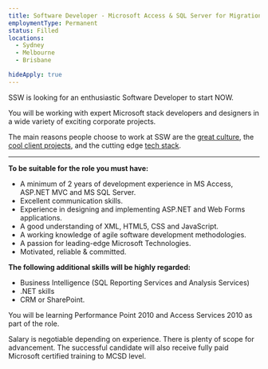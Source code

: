 ---
title: Software Developer - Microsoft Access & SQL Server for Migration to .NET Projects
employmentType: Permanent
status: Filled
locations: 
  - Sydney
  - Melbourne
  - Brisbane

hideApply: true
---
        
SSW is looking for an enthusiastic Software Developer to start NOW.


You will be working with expert Microsoft stack developers and designers in a wide variety of exciting corporate projects.  

 The main reasons people choose to work at SSW are the [great culture](https://www.ssw.com.au/ssw/Company/Culture), the [cool client projects](https://www.ssw.com.au/ssw/Company/Clients), and the cutting edge [tech stack](https://www.ssw.com.au/ssw/Consulting/Default.aspx).  





---


**To be suitable for the role you must have:**


* A minimum of 2 years of development experience in MS Access, ASP.NET MVC and MS SQL Server.
* Excellent communication skills.
* Experience in designing and implementing ASP.NET and Web Forms applications.
* A good understanding of XML, HTML5, CSS and JavaScript.
* A working knowledge of agile software development methodologies.
* A passion for leading-edge Microsoft Technologies.
* Motivated, reliable & committed.


**The following additional skills will be highly regarded:** 


* Business Intelligence (SQL Reporting Services and Analysis Services)
* .NET skills
* CRM or SharePoint.


You will be learning Performance Point 2010 and Access Services 2010 as part of the role.


Salary is negotiable depending on experience. There is plenty of scope for advancement. The successful candidate will also receive fully paid Microsoft certified training to MCSD level.



